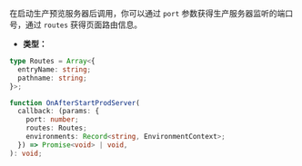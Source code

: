 在启动生产预览服务器后调用，你可以通过 `port` 参数获得生产服务器监听的端口号，通过 `routes` 获得页面路由信息。

- **类型：**

```ts
type Routes = Array<{
  entryName: string;
  pathname: string;
}>;

function OnAfterStartProdServer(
  callback: (params: {
    port: number;
    routes: Routes;
    environments: Record<string, EnvironmentContext>;
  }) => Promise<void> | void,
): void;
```
